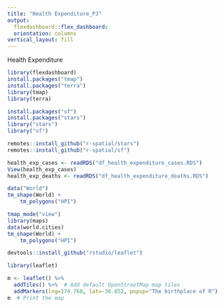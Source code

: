 ```yaml
---
title: "Health Expenditure_PJ"
output: 
  flexdashboard::flex_dashboard:
  orientation: columns
vertical_layout: fill
---
```

Health Expenditure
  
```r
library(flexdashboard)
install.packages("tmap")
install.packages("terra")
library(tmap)
library(terra)

install.packages("sf")
install.packages("stars")
library("stars")
library("sf")

remotes::install_github("r-spatial/stars")
remotes::install_github("r-spatial/sf")
```




```r
health_exp_cases <- readRDS("df_health_expenditure_cases.RDS")
View(health_exp_cases)
health_exp_deaths <- readRDS("df_health_expenditure_deaths.RDS")

data("World")
tm_shape(World) +
    tm_polygons("HPI")

tmap_mode("view")
library(maps)
data(world.cities)
tm_shape(World) +
    tm_polygons("HPI")

```


```r
devtools::install_github("rstudio/leaflet")

library(leaflet)

m <- leaflet() %>%
  addTiles() %>%  # Add default OpenStreetMap map tiles
  addMarkers(lng=174.768, lat=-36.852, popup="The birthplace of R")
m  # Print the map

```


